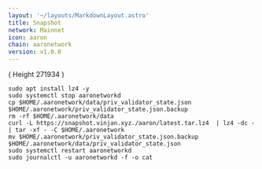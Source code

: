```yaml
---
layout: '~/layouts/MarkdownLayout.astro'
title: Snapshot
network: Mainnet
icon: aaron
chain: aaronetwork
version: v1.0.0
---
```

( Height 271934 )
```
sudo apt install lz4 -y
sudo systemctl stop aaronetworkd
cp $HOME/.aaronetwork/data/priv_validator_state.json $HOME/.aaronetwork/priv_validator_state.json.backup
rm -rf $HOME/.aaronetwork/data 
curl -L https://snapshot.vinjan.xyz./aaron/latest.tar.lz4  | lz4 -dc - | tar -xf - -C $HOME/.aaronetwork
mv $HOME/.aaronetwork/priv_validator_state.json.backup $HOME/.aaronetwork/data/priv_validator_state.json
sudo systemctl restart aaronetworkd
sudo journalctl -u aaronetworkd -f -o cat
```
